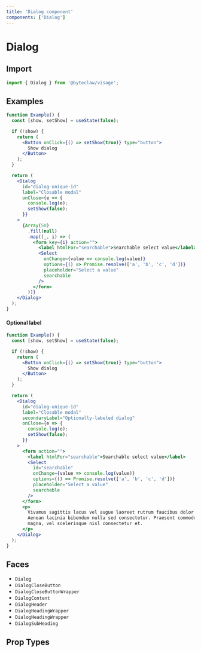 ```yaml
---
title: 'Dialog component'
components: ['Dialog']
---
```


# Dialog

## Import

```js transpile=false
import { Dialog } from '@byteclaw/visage';
```

## Examples

```jsx live=true
function Example() {
  const [show, setShow] = useState(false);

  if (!show) {
    return (
      <Button onClick={() => setShow(true)} type="button">
        Show dialog
      </Button>
    );
  }

  return (
    <Dialog
      id="dialog-unique-id"
      label="Closable modal"
      onClose={e => {
        console.log(e);
        setShow(false);
      }}
    >
      {Array(50)
        .fill(null)
        .map((_, i) => (
          <form key={i} action="">
            <label htmlFor="searchable">Searchable select value</label>
            <Select
              onChange={value => console.log(value)}
              options={() => Promise.resolve(['a', 'b', 'c', 'd'])}
              placeholder="Select a value"
              searchable
            />
          </form>
        ))}
    </Dialog>
  );
}
```

#### Optional label

```jsx live=true
function Example() {
  const [show, setShow] = useState(false);

  if (!show) {
    return (
      <Button onClick={() => setShow(true)} type="button">
        Show dialog
      </Button>
    );
  }

  return (
    <Dialog
      id="dialog-unique-id"
      label="Closable modal"
      secondaryLabel="Optionally-labeled dialog"
      onClose={e => {
        console.log(e);
        setShow(false);
      }}
    >
      <form action="">
        <label htmlFor="searchable">Searchable select value</label>
        <Select
          id="searchable"
          onChange={value => console.log(value)}
          options={() => Promise.resolve(['a', 'b', 'c', 'd'])}
          placeholder="Select a value"
          searchable
        />
      </form>
      <p>
        Vivamus sagittis lacus vel augue laoreet rutrum faucibus dolor auctor.
        Aenean lacinia bibendum nulla sed consectetur. Praesent commodo cursus
        magna, vel scelerisque nisl consectetur et.
      </p>
    </Dialog>
  );
}
```

## Faces

- `Dialog`
- `DialogCloseButton`
- `DialogCloseButtonWrapper`
- `DialogContent`
- `DialogHeader`
- `DialogHeadingWrapper`
- `DialogHeadingWrapper`
- `DialogSubHeading`

## Prop Types

<PropTypes component="Dialog" />
